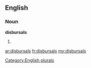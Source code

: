 ==English==

===Noun===
'''disbursals'''

# {{plural of|[[disbursal]]}}

[[Category:English plurals]]

[[ar:disbursals]]
[[fr:disbursals]]
[[my:disbursals]]